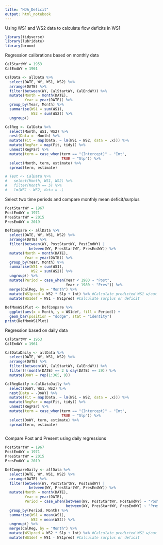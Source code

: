 ```yaml
---
title: "HJA_Deficit"
output: html_notebook
---
```


Using WS1 and WS2 data to calculate flow deficits in WS1

```r
library(tidyverse)
library(lubridate)
library(broom)
```

Regression calibrations based on monthly data
```r
CalStartWY = 1953
CalEndWY = 1961

CalData <- allData %>% 
  select(DATE, WY, WS1, WS2) %>% 
  arrange(DATE) %>% 
  filter(between(WY, CalStartWY, CalEndWY)) %>% 
  mutate(Month = month(DATE),
         Year = year(DATE)) %>%
  group_by(Year, Month) %>%
  summarise(WS1 = sum(WS1),
            WS2 = sum(WS2)) %>%
  ungroup()

CalReg <- CalData %>% 
  select(Month, WS1, WS2) %>% 
  nest(Data = -Month) %>% 
  mutate(Fit = map(Data, ~ lm(WS1 ~ WS2, data = .x))) %>% 
  mutate(RegPar = map(Fit, tidy)) %>% 
  unnest(RegPar) %>% 
  mutate(term = case_when(term == "(Intercept)" ~ "Int",
                          TRUE ~ "Slp")) %>% 
  select(Month, term, estimate) %>% 
  spread(term, estimate)

# Test <- CalData %>% 
#   select(Month, WS1, WS2) %>% 
#   filter(Month == 5) %>% 
#   lm(WS1 ~ WS2, data = .)
```

Select two time periods and compare monthly mean deficit/surplus
```r
PostStartWY = 1967
PostEndWY = 1971
PresStartWY = 2015
PresEndWY = 2019

DefCompare <- allData %>% 
  select(DATE, WY, WS1, WS2) %>% 
  arrange(DATE) %>% 
  filter(between(WY, PostStartWY, PostEndWY) |
           between(WY, PresStartWY, PresEndWY)) %>% 
  mutate(Month = month(DATE),
         Year = year(DATE)) %>%
  group_by(Year, Month) %>% 
  summarise(WS1 = sum(WS1),
            WS2 = sum(WS2)) %>% 
  ungroup() %>% 
  mutate(Period = case_when(Year < 1980 ~ "Post",
                            Year > 1980 ~ "Pres")) %>% 
  merge(CalReg, by = "Month") %>% 
  mutate(WS1pred = WS2 * Slp + Int) %>% #Calculate predicted WS1 w/out treatment
  mutate(WS1def = WS1 - WS1pred) #Calculate surplus or deficit
  
DefMonWS1Plot <- DefCompare %>% 
  ggplot(aes(x = Month, y = WS1def, fill = Period)) +
  geom_bar(position = "dodge", stat = "identity")
print(DefMonWS1Plot)
```

Regression based on daily data
```r
CalStartWY = 1953
CalEndWY = 1961

CalDataDaily <- allData %>% 
  select(DATE, WY, WS1, WS2) %>% 
  arrange(DATE) %>% 
  filter(between(WY, CalStartWY, CalEndWY)) %>% 
  filter(!(month(DATE) == 2 & day(DATE) == 29)) %>% 
  mutate(DoWY = rep(1:365, 9))

CalRegDaily <-CalDataDaily %>% 
  select(DoWY, WS1, WS2) %>% 
  nest(Data = -DoWY) %>% 
  mutate(Fit = map(Data, ~ lm(WS1 ~ WS2, data = .x))) %>% 
  mutate(RegPar = map(Fit, tidy)) %>% 
  unnest(RegPar) %>% 
  mutate(term = case_when(term == "(Intercept)" ~ "Int",
                          TRUE ~ "Slp")) %>% 
  select(DoWY, term, estimate) %>% 
  spread(term, estimate)
  
```

Compare Post and Present using daily regressions
```r
PostStartWY = 1967
PostEndWY = 1971
PresStartWY = 2015
PresEndWY = 2019

DefCompareDaily <- allData %>% 
  select(DATE, WY, WS1, WS2) %>% 
  arrange(DATE) %>% 
  filter(between(WY, PostStartWY, PostEndWY) |
           between(WY, PresStartWY, PresEndWY)) %>% 
  mutate(Month = month(DATE),
         Year = year(DATE),
         Period = case_when(between(WY, PostStartWY, PostEndWY) ~ "Post",
                            between(WY, PresStartWY, PresEndWY) ~ "Pres")) %>% 
  group_by(Period, Month) %>% 
  summarise(WS1 = mean(WS1),
            WS2 = mean(WS2)) %>% 
  ungroup() %>% 
  merge(CalReg, by = "Month") %>% 
  mutate(WS1pred = WS2 * Slp + Int) %>% #Calculate predicted WS1 w/out treatment
  mutate(WS1def = WS1 - WS1pred) #Calculate surplus or deficit

```


















